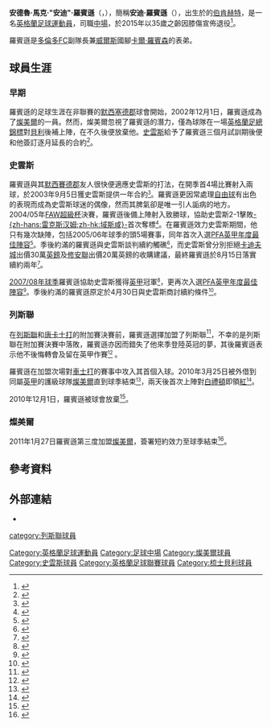 {{noteTA|G1=足球|G2=FAcup|G3=列斯聯
}}
{{Football player infobox
|         playername = 安迪·羅賓遜<br>''Andy Robinson''
|              image = 
|           fullname = Andrew Mark Robinson
|             height = {{height|meters=1.73}}
|        dateofbirth = {{birth date and age|1979|11|3}}
|        cityofbirth = [[伯肯赫特|伯肯赫特]]
|     countryofbirth = [[英格蘭|英格蘭]]
|        currentclub = 
|         clubnumber = 
|           position = [[中場|中場]]
|         youthyears = 2000–02
|         youthclubs ={{Link-en|嘉慕蘭特|Cammell Laird F.C.}}
|              years = 2002–2003<br />2003–2008<br />2008–2010<br />2010<br >2011<br />2011-2014<br >2014-2015
|              clubs = [[特兰米尔流浪者足球俱乐部|燦美爾]]<br />[[史雲斯足球會|史雲斯]]<br />[[列斯聯足球會|列斯聯]]<br />→ [[特兰米尔流浪者足球俱乐部|燦美爾]]<br />→ [[特兰米尔流浪者足球俱乐部|燦美爾]]<br />[[特兰米尔流浪者足球俱乐部|燦美爾]]<br />[[谢斯伯利足球俱乐部|梳士貝利]]
|         caps(goals) = {{0|00}}0 {{0}}(0)<br />192 (43)<br />{{0}}38 {{0}}(2)<br />{{0|00}}5 {{0}}(1)<br />{{0}}15 {{0}}(0)<br />{{0}}77 (17)<br />{{0|00}}2 {{0}}(0)
|       nationalyears = 
|        nationalteam = 
| nationalcaps(goals) = 
|            pcupdate = 2015年4月11日 (六) 01:06 (UTC)
|            ntupdate = 
}}
'''安德魯·馬克·"安迪"·羅賓遜'''（{{lang-en|'''Andrew Mark "Andy" Robinson'''}}，{{bd|1979年|11月3日|catidx=Robinson, Andy}}），簡稱'''安迪·羅賓遜'''（{{lang-en|'''Andy Robinson'''}}），出生於{{Link-en|威勒爾半島|Wirral Peninsula}}的[[伯肯赫特|伯肯赫特]]，是一名[[英格蘭|英格蘭]][[足球|足球]][[運動員|運動員]]，司職[[中場|中場]]，於2015年以35歲之齡因膝傷宣佈退役<ref >{{citenews |language =en |url =http://www.bbc.com/sport/0/football/32019715 |title =Andy Robinson: Shrewsbury Town midfielder announces retirement |work =''[[BBC_Sport|BBC Sport]]'' |date =2015-03-23 |accessdate =2015-04-11 |archive-date =2015-05-22 |archive-url =https://web.archive.org/web/20150522210934/http://www.bbc.com/sport/0/football/32019715 |dead-url =no }}</ref >。

羅賓遜是[[多倫多FC|多倫多FC]]副隊長兼[[威爾斯足球代表隊|威爾斯]]國腳[[卡爾·羅賓森|卡爾·羅賓森]]的表弟。

==球員生涯==
===早期===
羅賓遜的足球生涯在非聯賽的[[默西塞德郡|默西塞德郡]]球會{{Link-en|嘉慕蘭特|Cammell Laird F.C.}}開始，2002年12月1日，羅賓遜成為了[[燦美爾流浪足球會|燦美爾]]的一員。然而，燦美爾忽視了羅賓遜的潛力，僅為球隊在一場[[英格蘭足總錦標|英格蘭足總錦標]]對[[貝里足球俱樂部|貝利]]後補上陣，在不久後便放棄他。[[史雲斯足球會|史雲斯]]給予了羅賓遜三個月試訓期後便和他簽訂逐月延長的合約<ref>{{en}}{{cite web |title=Swansea boost strike force |url=http://news.bbc.co.uk/sport2/hi/football/teams/s/swansea_city/3144539.stm |accessdate=2003-08-12 |date=2008-05-21 |work=BBC Sport |archive-date=2019-08-14 |archive-url=https://web.archive.org/web/20190814152805/http://news.bbc.co.uk/sport2/hi/football/teams/s/swansea_city/3144539.stm |dead-url=no }}</ref>。

===史雲斯===
羅賓遜與其[[默西賽德郡|默西賽德郡]]友人{{Link-en|李爾·查度|Lee Trundle}}很快便適應史雲斯的打法，在開季首4場比賽射入兩球，於2003年9月5日獲史雲斯提供一年合約<small><ref>{{cite news |language=en |url=http://www.skysports.com/story/0,19528,11731_2275378,00.html |title=Robinson signs Swans deal |publisher=Sky Sports |date=2003-09-05 |accessdate=2009-04-06 |archive-date=2016-03-10 |archive-url=https://web.archive.org/web/20160310091414/http://www.skysports.com/story/0,19528,11731_2275378,00.html |dead-url=no }}</ref></small>。羅賓遜更因常處理[[自由球|自由球]]有出色的表現而成為史雲斯球迷的偶像，然而其脾氣卻是唯一引人詬病的地方。2004/05年[[FAW超級杯|FAW超級杯]]決賽，羅賓遜後備上陣射入致勝球，協助史雲斯2-1擊敗[[雷克斯汉姆足球俱乐部|-{zh-hans:雷克斯汉姆;zh-hk:域斯咸}-]]首次奪標<small><ref>{{cite news |language=en |url=http://www.skysports.com/story/0,19528,11731_2334941,00.html |title=Swans take Welsh Cup |publisher=Sky Sports |date=2005-05-11 |accessdate=2009-04-06 |archive-date=2016-03-09 |archive-url=https://web.archive.org/web/20160309152244/http://www.skysports.com/story/0,19528,11731_2334941,00.html |dead-url=no }}</ref></small>。在羅賓遜效力史雲斯期間，他只有幾次缺陣，包括2005/06年球季的頭5場賽事，同年首次入選[[PFA年度最佳陣容|PFA英甲年度最佳陣容]]<small><ref>{{cite news |language=en |url=http://news.bbc.co.uk/sport2/hi/football/league_of_wales/4939930.stm |title=Welsh stars in team of the year |publisher=[[BBC|BBC]]Sport |date=2006-04-24 |accessdate=2009-04-06 |archive-date=2019-08-13 |archive-url=https://web.archive.org/web/20190813041217/http://news.bbc.co.uk/sport2/hi/football/league_of_wales/4939930.stm |dead-url=no }}</ref></small>。季後約滿的羅賓遜與史雲斯談判續約觸礁<small><ref>{{cite news |language=en |url=http://news.bbc.co.uk/sport2/hi/football/teams/s/swansea_city/5228786.stm |title=Robinson rejects new Swans offer |publisher=[[BBC|BBC]]Sport |date=2006-07-31 |accessdate=2009-04-06 |archive-date=2019-08-11 |archive-url=https://web.archive.org/web/20190811125634/http://news.bbc.co.uk/sport2/hi/football/teams/s/swansea_city/5228786.stm |dead-url=no }}</ref></small>，而史雲斯曾分別拒絕[[卡迪夫城足球俱乐部|卡迪夫城]]出價30萬[[英鎊|英鎊]]及[[绍森德足球俱乐部|修安聯]]出價20萬英鎊的收購建議，最終羅賓遜於8月15日落實續約兩年<small><ref>{{cite news |language=en |url=http://news.bbc.co.uk/sport2/hi/football/teams/s/swansea_city/4794539.stm |title=Robinson signs new Swansea deal |publisher=[[BBC|BBC]]Sport |date=2006-08-15 |accessdate=2009-04-06 |archive-date=2019-08-15 |archive-url=https://web.archive.org/web/20190815035238/http://news.bbc.co.uk/sport2/hi/football/teams/s/swansea_city/4794539.stm |dead-url=no }}</ref></small>。

[[2007年至2008年英格蘭足球甲級聯賽|2007/08年球季]]羅賓遜協助史雲斯獲得[[英格蘭足球甲級聯賽|英甲]]冠軍<small><ref>{{cite news |language=en |url=http://news.bbc.co.uk/sport2/hi/football/eng_div_2/7344100.stm |title=Swansea champions despite defeat |publisher=[[BBC|BBC]]Sport |date=2008-04-19 |accessdate=2009-04-06 |archive-date=2008-04-22 |archive-url=https://web.archive.org/web/20080422135727/http://news.bbc.co.uk/sport2/hi/football/eng_div_2/7344100.stm |dead-url=no }}</ref></small>，更再次入選[[PFA年度最佳陣容|PFA英甲年度最佳陣容]]<small><ref>{{cite news |language=en |url=http://news.bbc.co.uk/sport2/hi/football/teams/s/swansea_city/7371068.stm |title=Swans players dominate PFA team |publisher=[[BBC|BBC]]Sport |date=2008-04-28 |accessdate=2009-04-06 |archive-date=2020-11-03 |archive-url=https://web.archive.org/web/20201103031145/http://news.bbc.co.uk/sport2/hi/football/teams/s/swansea_city/7371068.stm |dead-url=no }}</ref></small>。季後約滿的羅賓遜原定於4月30日與史雲斯商討續約條件<small><ref>{{cite news |language=en |url=http://news.bbc.co.uk/sport2/hi/football/teams/s/swansea_city/7359655.stm |title=Robinson hopeful on new contract |publisher=[[BBC|BBC]]Sport |date=2008-04-22 |accessdate=2009-04-06 |archive-date=2019-08-12 |archive-url=https://web.archive.org/web/20190812092617/http://news.bbc.co.uk/sport2/hi/football/teams/s/swansea_city/7359655.stm |dead-url=no }}</ref></small>。

===列斯聯===
在[[列斯聯足球會|列斯聯]]和[[唐卡士打足球會|唐卡士打]]的附加賽決賽前，羅賓遜選擇加盟了列斯聯<ref>{{en}}{{cite web |title=Robinson agrees to Leeds switch |url=http://news.bbc.co.uk/sport2/hi/football/teams/l/leeds_united/7410610.stm |accessdate=2008-05-21 |date=2008-05-21 |work=BBC Sport |archive-date=2020-01-17 |archive-url=https://web.archive.org/web/20200117173848/http://news.bbc.co.uk/sport2/hi/football/teams/l/leeds_united/7410610.stm |dead-url=no }}</ref>，不幸的是列斯聯在附加賽決賽中落敗，羅賓遜亦因而錯失了他來季登陸英冠的夢，其後羅賓遜表示他不後悔轉會及留在英甲作賽<small><ref>{{cite news |language=en |url=http://news.bbc.co.uk/sport2/hi/football/teams/l/leeds_united/7815277.stm |title=No regrets over Swans - Robinson |publisher=[[BBC|BBC]] Sport |date=2009-01-07 |accessdate=2009-04-06 |archive-date=2016-03-07 |archive-url=https://web.archive.org/web/20160307031248/http://news.bbc.co.uk/sport2/hi/football/teams/l/leeds_united/7815277.stm |dead-url=no }}</ref></small> 。

羅賓遜在加盟次場對[[車士打城足球會|車士打]]的賽事中攻入其首個入球。2010年3月25日被外借到同屬[[英甲|英甲]]的護級球隊[[特兰米尔流浪者足球俱乐部|燦美爾]]直到球季結束<small><ref>{{cite news |language=en |url=http://www.leedsunited.com/news/20100325/robinson-set-for-tranmere-return_2247585_2004331 |title=ROBINSON SET FOR TRANMERE RETURN |publisher=[[列斯聯足球會|leedsunited.com]] |date=2010-02-25 |accessdate=2010-03-29 |archive-date=2016-03-03 |archive-url=https://web.archive.org/web/20160303200332/http://www.leedsunited.com/news/20100325/robinson-set-for-tranmere-return_2247585_2004331 |dead-url=no }}</ref></small>，兩天後首次上陣對[[布莱顿足球俱乐部|白禮頓]]即領[[紅牌|紅]]<small><ref>{{cite news |language=en |url=http://news.bbc.co.uk/sport2/hi/football/eng_div_2/8568156.stm |title=Brighton 3-0 Tranmere |publisher=[[BBC|BBC]] Sport |date=2010-03-27 |accessdate=2010-03-29 |archive-date=2021-02-07 |archive-url=https://web.archive.org/web/20210207223716/http://news.bbc.co.uk/sport2/hi/football/eng_div_2/8568156.stm |dead-url=no }}</ref></small>。

2010年12月1日，羅賓遜被球會放棄<ref>{{cite news |language=en |url=http://www.skysports.com/story/0,19528,12875_6545998,00.html |title=Robbo makes Whites exit |publisher=Sky Sports |date=2010-12-01 |accessdate=2010-12-02 |archive-date=2010-12-04 |archive-url=https://web.archive.org/web/20101204053538/http://www.skysports.com/story/0,19528,12875_6545998,00.html |dead-url=no }}</ref>。

===燦美爾===
2011年1月27日羅賓遜第三度加盟[[特兰米尔流浪者足球俱乐部|燦美爾]]，簽署短約效力至球季結束<ref>{{cite news |language=en |url=http://www.skysports.com/story/0,19528,12875_6704781,00.html |title=Rovers snap up Robbo |publisher=''Sky Sports'' |date=2011-01-27 |accessdate=2011-01-28 |archive-date=2016-03-09 |archive-url=https://web.archive.org/web/20160309152345/http://www.skysports.com/story/0,19528,12875_6704781,00.html |dead-url=no }}</ref>。

==參考資料==
{{reflist}}

==外部連結==
*{{soccerbase|34287|安迪·羅賓遜}}

{{2007-08年英甲PFA年度最佳陣容}}

{{DEFAULTSORT:Robinson, Andy}}
[[Category:英格蘭足球運動員|Category:英格蘭足球運動員]]
[[Category:足球中場|Category:足球中場]]
[[Category:燦美爾球員|Category:燦美爾球員]]
[[Category:史雲斯球員|Category:史雲斯球員]]
[[category:列斯聯球員|category:列斯聯球員]]
[[Category:英格蘭足球聯賽球員|Category:英格蘭足球聯賽球員]]
[[Category:梳士貝利球員|Category:梳士貝利球員]]